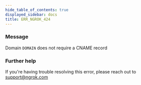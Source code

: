```yaml
---
hide_table_of_contents: true
displayed_sidebar: docs
title: ERR_NGROK_424
---
```


### Message

Domain `DOMAIN` does not require a CNAME record

<ErrorDetails />

### Further help

If you're having trouble resolving this error, please reach out to [support@ngrok.com](mailto:support@ngrok.com?subject=Help%20with%20ERR_NGROK_424)
